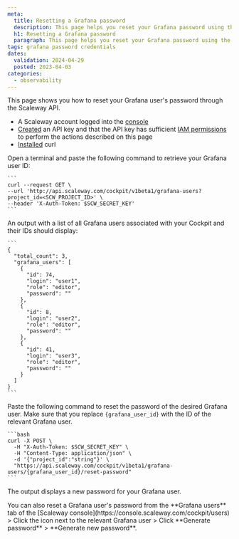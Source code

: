 ```yaml
---
meta:
  title: Resetting a Grafana password
  description: This page helps you reset your Grafana password using the API
  h1: Resetting a Grafana password
  paragraph: This page helps you reset your Grafana password using the API
tags: grafana password credentials
dates:
  validation: 2024-04-29
  posted: 2023-04-03
categories:
  - observability
---
```


This page shows you how to reset your Grafana user's password through the Scaleway API.

<Macro id="requirements" />

  - A Scaleway account logged into the [console](https://console.scaleway.com)
  - [Created](/identity-and-access-management/iam/how-to/create-api-keys/) an API key and that the API key has sufficient [IAM permissions](/identity-and-access-management/iam/reference-content/permission-sets/) to perform the actions described on this page
  - [Installed](https://curl.se/download.html) curl


Open a terminal and paste the following command to retrieve your Grafana user ID:

    ```
    curl --request GET \
    --url 'http://api.scaleway.com/cockpit/v1beta1/grafana-users?project_id=<SCW_PROJECT_ID>' \
    --header 'X-Auth-Token: $SCW_SECRET_KEY'
    ```

An output with a list of all Grafana users associated with your Cockpit and their IDs should display:

    ```
    {
      "total_count": 3,
      "grafana_users": [
        {
          "id": 74,
          "login": "user1",
          "role": "editor",
          "password": ""
        },
        {
          "id": 8,
          "login": "user2",
          "role": "editor",
          "password": ""
        },
        {
          "id": 41,
          "login": "user3",
          "role": "editor",
          "password": ""
        }
      ]
    }
    ```

Paste the following command to reset the password of the desired Grafana user. Make sure that you replace `{grafana_user_id}` with the ID of the relevant Grafana user.

    ```bash
    curl -X POST \
      -H "X-Auth-Token: $SCW_SECRET_KEY" \
      -H "Content-Type: application/json" \
      -d '{"project_id":"string"}' \
      "https://api.scaleway.com/cockpit/v1beta1/grafana-users/{grafana_user_id}/reset-password"
    ```

The output displays a new password for your Grafana user.

<Message type="important">
 You can also reset a Grafana user's password from the **Grafana users** tab of the [Scaleway console](https://console.scaleway.com/cockpit/users) > Click the <Icon name="more" /> icon next to the relevant Grafana user > Click **Generate password** > **Generate new password**.
</Message>